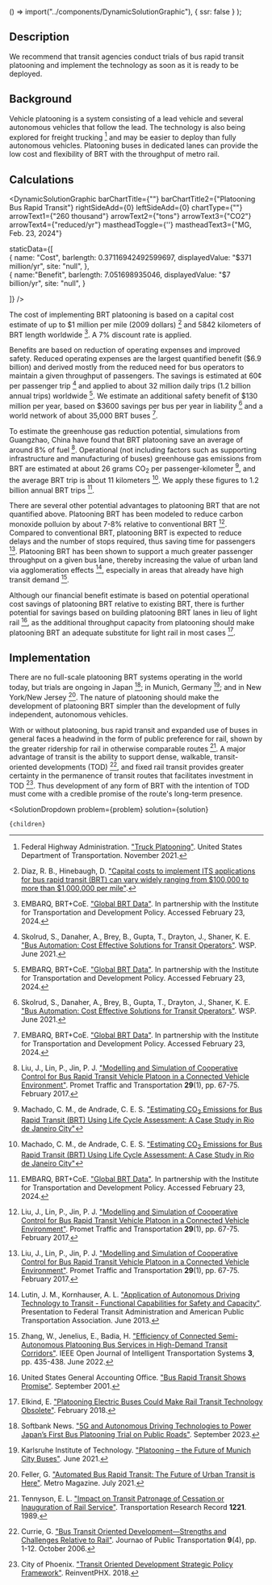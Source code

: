 
  () => import("../components/DynamicSolutionGraphic"),
  { ssr: false }
);


## Description

We recommend that transit agencies conduct trials of bus rapid transit platooning and implement the technology as soon as it is ready to be deployed.

## Background

Vehicle platooning is a system consisting of a lead vehicle and several autonomous vehicles that follow the lead. The technology is also being explored for freight trucking [^"1"] and may be easier to deploy than fully autonomous vehicles. Platooning buses in dedicated lanes can provide the low cost and flexibility of BRT with the throughput of metro rail.

## Calculations

<DynamicSolutionGraphic
  barChartTitle={""}
  barChartTitle2={"Platooning Bus Rapid Transit"}
  rightSideAdd={0}
  leftSideAdd={0}
  chartType={""}
  arrowText1={"260 thousand"}
  arrowText2={"tons"}
  arrowText3={"CO2"}
  arrowText4={"reduced/yr"}
  mastheadToggle={''}
  mastheadText3={"MG, Feb. 23, 2024"}
  
  
  staticData={[   
    {
      name: "Cost",
      barlength: 0.37116942492599697,
      displayedValue: "$371 million/yr",
      site: "null",
    },   
	{
	  name:"Benefit",
      barlength: 7.051698935046,
      displayedValue: "$7 billion/yr",
      site: "null",
	}
        
  ]}
/>

The cost of implementing BRT platooning is based on a capital cost estimate of up to $1 million per mile (2009 dollars) [^"2"] and 5842 kilometers of BRT length worldwide [^"3"]. A 7% discount rate is applied.

Benefits are based on reduction of operating expenses and improved safety. Reduced operating expenses are the largest quantified benefit ($6.9 billion) and derived mostly from the reduced need for bus operators to maintain a given throughput of passengers. The savings is estimated at 60¢ per passenger trip [^"4"] and applied to about 32 million daily trips (1.2 billion annual trips) worldwide [^"3"]. We estimate an additional safety benefit of $130 million per year, based on $3600 savings per bus per year in liability [^"4"] and a world network of about 35,000 BRT buses [^"3"].

To estimate the greenhouse gas reduction potential, simulations from Guangzhao, China have found that BRT platooning save an average of around 8% of fuel [^"5"]. Operational (not including factors such as supporting infrastructure and manufacturing of buses) greenhouse gas emissions from BRT are estimated at about 26 grams CO<sub>2</sub> per passenger-kilometer [^"6"], and the average BRT trip is about 11 kilometers [^"6"]. We apply these figures to 1.2 billion annual BRT trips [^"3"].

There are several other potential advantages to platooning BRT that are not quantified above. Platooning BRT has been modeled to reduce carbon monoxide polluion by about 7-8% relative to conventional BRT [^"5"]. Compared to conventional BRT, platooning BRT is expected to reduce delays and the number of stops required, thus saving time for passengers [^"5"]. Platooning BRT has been shown to support a much greater passenger throughput on a given bus lane, thereby increasing the value of urban land via agglomeration effects [^"7"], especially in areas that already have high transit demand [^"8"].

Although our financial benefit estimate is based on potential operational cost savings of platooning BRT relative to existing BRT, there is further potential for savings based on building platooning BRT lanes in lieu of light rail [^"10"], as the additional throughput capacity from platooning should make platooning BRT an adequate substitute for light rail in most cases [^"9"].

## Implementation

There are no full-scale platooning BRT systems operating in the world today, but trials are ongoing in Japan [^"11"]; in Munich, Germany [^"12"]; and in New York/New Jersey [^"13"]. The nature of platooning should make the development of platooning BRT simpler than the development of fully independent, autonomous vehicles.

With or without platooning, bus rapid transit and expanded use of buses in general faces a headwind in the form of public preference for rail, shown by the greater ridership for rail in otherwise comparable routes [^"14"]. A major advantage of transit is the ability to support dense, walkable, transit-oriented developments (TOD) [^"15"], and fixed rail transit provides greater certainty in the permanence of transit routes that facilitates investment in TOD [^"16"]. Thus development of any form of BRT with the intention of TOD must come with a credible promise of the route's long-term presence.



[^"1"]: Federal Highway Administration. ["Truck Platooning"](https://highways.dot.gov/research/laboratories/saxton-transportation-operations-laboratory/Truck-Platooning). United States Department of Transportation. November 2021.

[^"2"]: Diaz, R. B., Hinebaugh, D. ["Capital costs to implement ITS applications for bus rapid transit (BRT) can vary widely ranging from $100,000 to more than $1,000,000 per mile"](https://www.itskrs.its.dot.gov/2011-sc00234).

[^"3"]: EMBARQ, BRT+CoE. ["Global BRT Data"](https://brtdata.org/). In partnership with the Institute for Transportation and Development Policy. Accessed February 23, 2024.

[^"4"]: Skolrud, S., Danaher, A., Brey, B., Gupta, T., Drayton, J., Shaner, K. E. ["Bus Automation: Cost Effective Solutions for Transit Operators"](https://www.wsp.com/-/media/hubs/us/fact-sheets/bus-automation_white-paper_final.pdf). WSP. June 2021.

[^"5"]: Liu, J., Lin, P., Jin, P. J. ["Modelling and Simulation of Cooperative Control for Bus Rapid Transit Vehicle Platoon in a Connected Vehicle Environment"](https://hrcak.srce.hr/file/264775). Promet Traffic and Transportation <b>29</b>(1), pp. 67-75. February 2017.

[^"6"]: Machado, C. M., de Andrade, C. E. S. ["Estimating CO<sub>2</sub> Emissions for Bus Rapid Transit (BRT) Using Life Cycle Assessment: A Case Study in Rio de Janeiro City"](https://www.lidsen.com/journals/aeer/aeer-04-01-015/aeer.2301015.pdf)

[^"7"]: Lutin, J. M., Kornhauser, A. L. ["Application of Autonomous Driving Technology to Transit - Functional Capabilities for Safety and Capacity"](https://pdfs.semanticscholar.org/7e17/b88aab362f9f33236a61aacfda11a24233db.pdf). Presentation to Federal Transit Administration and American Public Transportation Association. June 2013.

[^"8"]: Zhang, W., Jenelius, E., Badia, H. ["Efficiency of Connected Semi-Autonomous Platooning Bus Services in High-Demand Transit Corridors"](https://ieeexplore.ieee.org/abstract/document/9789563). IEEE Open Journal of Intelligent Transportation Systems <b>3</b>, pp. 435-438. June 2022.

[^"9"]: Elkind, E. ["Platooning Electric Buses Could Make Rail Transit Technology Obsolete"](http://www.ethanelkind.com/platooning-electric-buses-could-make-rail-transit-technology-obsolete/). February 2018.

[^"10"]: United States General Accounting Office. ["Bus Rapid Transit Shows Promise"](https://web.archive.org/web/20150430210939/http://www.gao.gov/new.items/d01984.pdf). September 2001.

[^"11"]: Softbank News. ["5G and Autonomous Driving Technologies to Power Japan’s First Bus Platooning Trial on Public Roads"](https://www.softbank.jp/en/sbnews/entry/20230927_01). September 2023.

[^"12"]: Karlsruhe Institute of Technology. ["Platooning – the Future of Munich City Buses"](https://www.kit.edu/kit/english/pi_2021_050_platooning-the-future-of-munich-city-buses.php). June 2021.

[^"13"]: Feller, G. ["Automated Bus Rapid Transit: The Future of Urban Transit is Here"](https://www.metro-magazine.com/10146448/automated-bus-rapid-transit-the-future-of-urban-transit-is-here). Metro Magazine. July 2021.

[^"14"]: Tennyson, E. L. ["Impact on Transit Patronage of Cessation or Inauguration of Rail Service"](https://onlinepubs.trb.org/Onlinepubs/trr/1989/1221/1221-007.pdf). Transportation Research Record <b>1221</b>. 1989.

[^"15"]: Currie, G. ["Bus Transit Oriented Development—Strengths and Challenges Relative to Rail"](https://www.sciencedirect.com/science/article/pii/S1077291X22003393). Journao of Public Transportation <b>9</b>(4), pp. 1-12. October 2006.

[^"16"]: City of Phoenix. ["Transit Oriented Development Strategic Policy Framework"](https://www.phoenix.gov/villagessite/documents/pdd_pz_pdf_00380.pdf). ReinventPHX. 2018.

  <SolutionDropdown 
    problem={problem} 
    solution={solution}
  >
    {children}
  </SolutionDropdown>